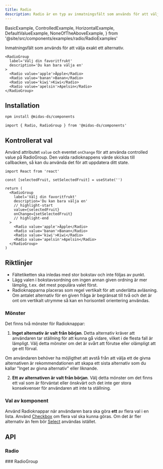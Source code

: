 ```yaml
---
title: Radio
description: Radio är en typ av inmatningsfält som används för att välja ett alternativ från en uppsättning alternativ
---
```


  BasicExample,
  ControlledExample,
  HorizontalExample,
  DefaultValueExample,
  NoneOfTheAboveExample,
} from '@site/src/components/examples/radio/RadioExamples'

<ComponentHeader
  name='Radio'
  friendlyName='Radioknappar'
  overrideHeadlessLink='https://react-spectrum.adobe.com/react-aria/RadioGroup.html'
/>

Inmatningsfält som används för att välja exakt ett alternativ.

```tsx
<RadioGroup
  label='Välj din favoritfrukt'
  description='Du kan bara välja en'
>
  <Radio value='apple'>Äpple</Radio>
  <Radio value='banan'>Banan</Radio>
  <Radio value='kiwi'>Kiwi</Radio>
  <Radio value='apelsin'>Apelsin</Radio>
</RadioGroup>
```

<div className='card'>
  <BasicExample />
</div>

## Installation

```bash npm2yarn
npm install @midas-ds/components
```

```tsx
import { Radio, RadioGroup } from '@midas-ds/components'
```

## Kontrollerat val

Använd attributet `value` och eventet `onChange` för att använda controlled value på RadioGroup.
Den valda radioknappens värde skickas till callbacken, så kan du använda det för att uppdatera ditt state.

```tsx
import React from 'react'
```

```tsx
const [selectedFruit, setSelectedFruit] = useState('')

return (
  <RadioGroup
    label='Välj din favoritfrukt'
    description='Du kan bara välja en'
    // highlight-start
    value={selectedFruit}
    onChange={setSelectedFruit}
    // highlight-end
  >
    <Radio value='apple'>Äpple</Radio>
    <Radio value='banan'>Banan</Radio>
    <Radio value='kiwi'>Kiwi</Radio>
    <Radio value='apelsin'>Apelsin</Radio>
  </RadioGroup>
)
```

<div className='card'>
  <ControlledExample />
</div>

## Riktlinjer

- Fältetiketten ska inledas med stor bokstav och inte följas av punkt.
- Lägg valen i bokstavsordning om ingen annan given ordning är mer lämplig, t.ex. det mest populära valet först.
- Radioknapparna placeras som regel vertikalt för att underlätta avläsning. Om antalet alternativ för en given fråga är
  begränsat till två och det är ont om vertikalt utrymme så kan en horisontell orientering användas.

<div className='card'>
  <HorizontalExample />
</div>

### Mönster

Det finns två mönster för Radioknappar:

1. **Inget alternativ är valt från början**. Detta alternativ kräver att användaren tar ställning för att kunna gå vidare, vilket i de flesta fall är lämpligt. Välj detta mönster om det är svårt att förutse eller olämpligt att ge ett förval.

<div className='card'>
  <BasicExample />
</div>

Om användaren behöver ha möjligthet att avstå från att välja ett de givna alternativen är rekommendationen att skapa ett sista alternativ som du kallar "Inget av givna alternativ" eller liknande.

<div className='card'>
  <NoneOfTheAboveExample />
</div>

2. **Ett av alternativen är valt från början**. Välj detta mönster om det finns ett val som är förväntat eller önskvärt och det inte ger stora konsekvenser för användaren att inte ta ställning.

<div className='card'>
  <DefaultValueExample />
</div>

### Val av komponent

Använd Radioknappar när användaren bara ska göra **ett** av flera val i en lista. Använd [Checkbox](/components/checkbox) om flera val ska kunna göras. Om det är fler alternativ än fem bör [Select](/components/select) användas istället.

## API

### Radio

<PropTable name='Radio' />
### RadioGroup
<PropTable name='RadioGroup' />

